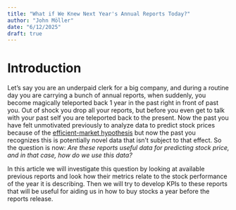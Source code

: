 ```yaml
---
title: "What if We Knew Next Year's Annual Reports Today?"
author: "John Möller"
date: "6/12/2025"
draft: true
---
```

# Introduction
Let's say you are an underpaid clerk for a big company, and during a routine day you are
carrying a bunch of annual reports, when suddenly, you become magically teleported back 1 year
in the past right in front of past you. Out of shock you drop all your reports, but before you
even get to talk with your past self you are teleported back to the present.
Now the past you have felt unmotivated previously to analyze data to predict
stock prices because of the [efficient-market hypothesis](https://www.wikiwand.com/en/articles/Efficient-market_hypothesis)
but now the past you recognizes this is potentially novel data that isn't subject to that effect.
So the question is now: *Are these reports useful data for predicting stock price, and in that case,
how do we use this data?*

In this article we will investigate this question by looking at available previous reports and look how their metrics relate to the stock performance of the year it is describing. Then we will try to develop KPIs to these reports that will be useful for aiding us in how to buy stocks a year before the reports release.